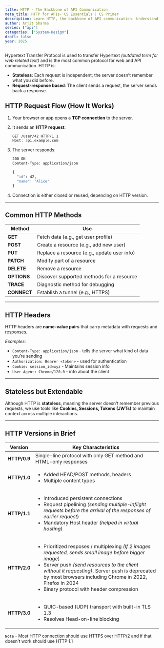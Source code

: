 ```yaml
---
title: HTTP - The Backbone of API Communication
meta_title: HTTP for APIs- CS Essentials | CS Primer
description: Learn HTTP, the backbone of API communication. Understand methods and status codes for web development.
author: Arjit Sharma
series: ["api"]
categories: ["System-Design"]
draft: false
year: 2025
---
```


Hypertext Transfer Protocol is used to transfer Hypertext *(outdated term for web related text)* and is the most common protocol for web and API communication. 
HTTP is: 

- **Stateless**: Each request is independent; the server doesn’t remember what you did before.
- **Request-response based**: The client sends a request, the server sends back a response.

## HTTP Request Flow (How It Works)

1. Your browser or app opens a **TCP connection** to the server.
2. It sends an **HTTP request**:
    
    ```bash
    GET /user/42 HTTP/1.1
    Host: api.example.com
    ```
    
3. The server responds:
    
    ```bash
    200 OK
    Content-Type: application/json
    
    {
      "id": 42,
      "name": "Alice"
    }
    ```
    
4. Connection is either closed or reused, depending on HTTP version.

---

## Common HTTP Methods

| Method | Use |
| --- | --- |
| **GET** | Fetch data (e.g., get user profile) |
| **POST** | Create a resource (e.g., add new user) |
| **PUT** | Replace a resource (e.g., update user info) |
| **PATCH** | Modify part of a resource |
| **DELETE** | Remove a resource |
| **OPTIONS** | Discover supported methods for a resource |
| **TRACE** | Diagnostic method for debugging |
| **CONNECT** | Establish a tunnel (e.g., HTTPS) |

---

## HTTP Headers

HTTP headers are **name-value pairs** that carry metadata with requests and responses.

*Examples:*

- `Content-Type: application/json` - tells the server what kind of data you’re sending
- `Authorization: Bearer <token>` - used for authentication
- `Cookie: session_id=xyz` - Maintains session info
- `User-Agent: Chrome/120.0` - info about the client

---

## Stateless but Extendable

Although HTTP is **stateless**, meaning the server doesn't remember previous requests, we use tools like **Cookies, Sessions, Tokens (JWTs)** to maintain context across multiple interactions.

---

## HTTP Versions in Brief

| **Version** | **Key Characteristics** |
| --- | --- |
| **HTTP/0.9** | Single-line protocol with only GET method and HTML-only responses |
| **HTTP/1.0** | <ul><li>Added HEAD/POST methods, headers</li>  <li>Multiple content types</li></ul> |
| **HTTP/1.1** | <ul><li>Introduced persistent connections</li>  <li>Request pipelining *(sending multiple-inflight requests before the arrival of the responses of earlier request*)</li>  <li>Mandatory Host header *(helped in virtual hosting)*</li></ul> |
| **HTTP/2.0** | <ul><li>Prioritized resposes / multiplexing *(If 2 images requested, sends small image before bigger image*) </li> <li>Server push *(send resources to the client without it requesting)*. Server push is deprecated by most browsers including Chrome in 2022, Firefox in 2024</li><li> Binary protocol with header compression </li></ul> |
| **HTTP/3.0** | <ul><li>QUIC-based (UDP) transport with built-in TLS 1.3 </li> <li>Resolves Head-on-line blocking</li> </ul> |

`Note` - Most HTTP connection should use HTTPS over HTTP/2 and if that doesn't work should use HTTP 1.1